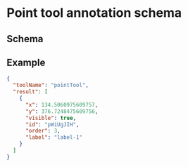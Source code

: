 
# Point tool annotation schema

## Schema

<JsonSchemaTable schema={jsonschema} />

## Example

```json
{
  "toolName": "pointTool",
  "result": [
    {
      "x": 134.5060975609757,
      "y": 376.7248475609756,
      "visible": true,
      "id": "pWiUgJIH",
      "order": 3,
      "label": "label-1"
    }
  ]
}
```
